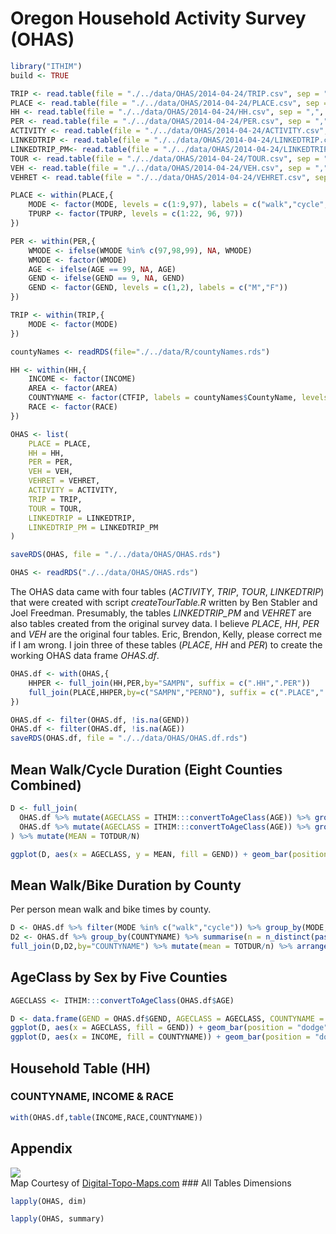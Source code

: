 # Oregon Household Activity Survey (OHAS)

```r
library("ITHIM")
build <- TRUE
```

```r
TRIP <- read.table(file = "./../data/OHAS/2014-04-24/TRIP.csv", sep = ",", header = TRUE, row.names = 1)
PLACE <- read.table(file = "./../data/OHAS/2014-04-24/PLACE.csv", sep = ",", header = TRUE, row.names = 1)
HH <- read.table(file = "./../data/OHAS/2014-04-24/HH.csv", sep = ",", header = TRUE, row.names = 1)
PER <- read.table(file = "./../data/OHAS/2014-04-24/PER.csv", sep = ",", header = TRUE, row.names = 1)
ACTIVITY <- read.table(file = "./../data/OHAS/2014-04-24/ACTIVITY.csv", sep = ",", header = TRUE, row.names = 1)
LINKEDTRIP <- read.table(file = "./../data/OHAS/2014-04-24/LINKEDTRIP.csv", sep = ",", header = TRUE, row.names = 1)
LINKEDTRIP_PM<- read.table(file = "./../data/OHAS/2014-04-24/LINKEDTRIP_PM.csv", sep = ",", header = TRUE, row.names = 1)
TOUR <- read.table(file = "./../data/OHAS/2014-04-24/TOUR.csv", sep = ",", header = TRUE, row.names = 1)
VEH <- read.table(file = "./../data/OHAS/2014-04-24/VEH.csv", sep = ",", header = TRUE, row.names = 1)
VEHRET <- read.table(file = "./../data/OHAS/2014-04-24/VEHRET.csv", sep = ",", header = TRUE, row.names = 1)
```

```r
PLACE <- within(PLACE,{
    MODE <- factor(MODE, levels = c(1:9,97), labels = c("walk","cycle","auto driver","auto passenger","transit","dial-a-ride/paratransit","taxi","school bus","carpool","other"))
    TPURP <- factor(TPURP, levels = c(1:22, 96, 97))
})
```

```r
PER <- within(PER,{
    WMODE <- ifelse(WMODE %in% c(97,98,99), NA, WMODE)
    WMODE <- factor(WMODE)
    AGE <- ifelse(AGE == 99, NA, AGE)
    GEND <- ifelse(GEND == 9, NA, GEND)
    GEND <- factor(GEND, levels = c(1,2), labels = c("M","F"))
})
```

```r
TRIP <- within(TRIP,{
    MODE <- factor(MODE)
})
```

```r
countyNames <- readRDS(file="./../data/R/countyNames.rds")

HH <- within(HH,{
    INCOME <- factor(INCOME)
    AREA <- factor(AREA)
    COUNTYNAME <- factor(CTFIP, labels = countyNames$CountyName, levels = countyNames$CountyID)
    RACE <- factor(RACE)
})
```

```r
OHAS <- list(
    PLACE = PLACE,
    HH = HH,
    PER = PER,
    VEH = VEH,
    VEHRET = VEHRET,
    ACTIVITY = ACTIVITY,
    TRIP = TRIP,
    TOUR = TOUR,
    LINKEDTRIP = LINKEDTRIP,
    LINKEDTRIP_PM = LINKEDTRIP_PM
)
```

```r
saveRDS(OHAS, file = "./../data/OHAS/OHAS.rds")
```

```r
OHAS <- readRDS("./../data/OHAS/OHAS.rds")
```

The OHAS data came with four tables (_ACTIVITY_, _TRIP_, _TOUR_,
_LINKEDTRIP_) that were created with script _createTourTable.R_
written by Ben Stabler and Joel Freedman.  Presumably, the tables
_LINKEDTRIP_PM_ and _VEHRET_ are also tables created from the original
survey data.  I believe _PLACE_, _HH_, _PER_ and _VEH_ are the
original four tables.  Eric, Brendon, Kelly, please correct me if I am
wrong.  I join three of these tables (_PLACE_, _HH_ and _PER_) to
create the working OHAS data frame _OHAS.df_.

```r
OHAS.df <- with(OHAS,{
    HHPER <- full_join(HH,PER,by="SAMPN", suffix = c(".HH",".PER"))
    full_join(PLACE,HHPER,by=c("SAMPN","PERNO"), suffix = c(".PLACE",".HHPER"))
})

OHAS.df <- filter(OHAS.df, !is.na(GEND))
OHAS.df <- filter(OHAS.df, !is.na(AGE))
saveRDS(OHAS.df, file = "./../data/OHAS/OHAS.df.rds")
```
## Mean Walk/Cycle Duration (Eight Counties Combined)

```r
D <- full_join(
  OHAS.df %>% mutate(AGECLASS = ITHIM:::convertToAgeClass(AGE)) %>% group_by(MODE,GEND,AGECLASS) %>% summarise(TOTDUR = sum(TRPDUR)) %>% filter(MODE %in% c("walk","cycle")) %>% arrange(MODE, GEND, AGECLASS),
  OHAS.df %>% mutate(AGECLASS = ITHIM:::convertToAgeClass(AGE)) %>% group_by(GEND,AGECLASS) %>% summarise(N=n_distinct(paste0(SAMPN,PERNO))), by = c("GEND","AGECLASS")
) %>% mutate(MEAN = TOTDUR/N)

ggplot(D, aes(x = AGECLASS, y = MEAN, fill = GEND)) + geom_bar(position = "dodge", stat = "identity") + xlab("Age Class") + ylab("Mean Individual Travel Duration (min./week)") + facet_grid(MODE ~ .)
```

## Mean Walk/Bike Duration by County
Per person mean walk and bike times by county.
```r
D <- OHAS.df %>% filter(MODE %in% c("walk","cycle")) %>% group_by(MODE,COUNTYNAME) %>% summarise(TOTDUR = sum(TRPDUR)) %>% arrange(COUNTYNAME,MODE)
D2 <- OHAS.df %>% group_by(COUNTYNAME) %>% summarise(n = n_distinct(paste0(SAMPN,PERNO)))
full_join(D,D2,by="COUNTYNAME") %>% mutate(mean = TOTDUR/n) %>% arrange(MODE,desc(mean)) %>% as.data.frame()
```

## AgeClass by Sex by Five Counties
```r
AGECLASS <- ITHIM:::convertToAgeClass(OHAS.df$AGE)
```

```r
D <- data.frame(GEND = OHAS.df$GEND, AGECLASS = AGECLASS, COUNTYNAME = OHAS.df$COUNTYNAME, INCOME = OHAS.df$INCOME, RACE = OHAS.df$RACE)
ggplot(D, aes(x = AGECLASS, fill = GEND)) + geom_bar(position = "dodge") + facet_grid(COUNTYNAME ~ .)
ggplot(D, aes(x = INCOME, fill = COUNTYNAME)) + geom_bar(position = "dodge")
```

## Household Table (HH)
### COUNTYNAME, INCOME & RACE
```r
with(OHAS.df,table(INCOME,RACE,COUNTYNAME))
```

## Appendix
<img src="https://www.digital-topo-maps.com/county-map/oregon-county-map.gif"><br>Map Courtesy of <a href="https://www.digital-topo-maps.com/county-map/oregon.shtml">Digital-Topo-Maps.com</a>
### All Tables Dimensions
```r
lapply(OHAS, dim)
```

```r
lapply(OHAS, summary)
```
